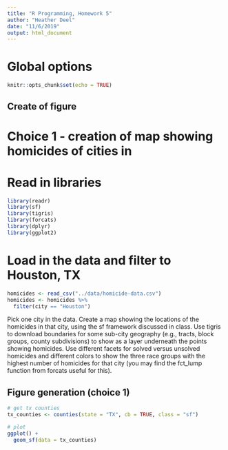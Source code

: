 ```yaml
---
title: "R Programming, Homework 5"
author: "Heather Deel"
date: "11/6/2019"
output: html_document
---
```


# Global options
```r
knitr::opts_chunk$set(echo = TRUE)
```

## Create of figure 
# Choice 1 - creation of map showing homicides of cities in 

# Read in libraries
```r
library(readr)
library(sf)
library(tigris)
library(forcats)
library(dplyr)
library(ggplot2)
```

# Load in the data and filter to Houston, TX
```r
homicides <- read_csv("../data/homicide-data.csv")
homicides <- homicides %>% 
  filter(city == "Houston")
```

Pick one city in the data. Create a map showing the locations of the homicides in that city, using the sf framework discussed in class. Use tigris to download boundaries for some sub-city geography (e.g., tracts, block groups, county subdivisions) to show as a layer underneath the points showing homicides. Use different facets for solved versus unsolved homicides and different colors to show the three race groups with the highest number of homicides for that city (you may find the fct_lump function from forcats useful for this).

## Figure generation (choice 1)
```r
# get tx counties
tx_counties <- counties(state = "TX", cb = TRUE, class = "sf")

# plot
ggplot() +
  geom_sf(data = tx_counties)

```




